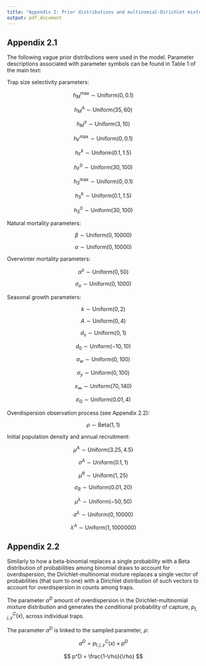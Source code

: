 ```yaml
---
title: "Appendix 2: Prior distributions and multinomial-Dirichlet mixture"
output: pdf_document
---
```


## Appendix 2.1

The following vague prior distributions were used in the model. Parameter descriptions associated with parameter symbols can be found in Table 1 of the main text:

Trap size selectivity parameters:

$$
h_M^{\text{max}} \sim \text{Uniform}(0, 0.1)
$$

$$
h_M^A \sim \text{Uniform}(35, 60)
$$

$$
h_M^{\sigma} \sim \text{Uniform}(3, 10)
$$

$$
h_F^{\text{max}} \sim \text{Uniform}(0, 0.1)
$$

$$
h_F^k \sim \text{Uniform}(0.1, 1.5)
$$

$$
h_F^0 \sim \text{Uniform}(30, 100)
$$

$$
h_S^{\text{max}} \sim \text{Uniform}(0, 0.1)
$$

$$
h_S^k \sim \text{Uniform}(0.1, 1.5)
$$

$$
h_S^0 \sim \text{Uniform}(30, 100)
$$


Natural mortality parameters:

$$
\beta \sim \text{Uniform}(0, 10000)
$$

$$
\alpha \sim \text{Uniform}(0, 10000)
$$


Overwinter mortality parameters:

$$
\alpha^o \sim \text{Uniform}(0, 50)
$$

$$
\sigma_o \sim \text{Uniform}(0, 1000)
$$


Seasonal growth parameters:

$$
k \sim \text{Uniform}(0, 2)
$$

$$
A \sim \text{Uniform}(0, 4)
$$

$$
d_s \sim \text{Uniform}(0, 1)
$$

$$
d_0 \sim \text{Uniform}(-10, 10)
$$

$$
\sigma_w \sim \text{Uniform}(0, 100)
$$

$$
\sigma_y \sim \text{Uniform}(0, 100)
$$

$$
x_{\infty} \sim \text{Uniform}(70, 140)
$$

$$
\sigma_G \sim \text{Uniform}(0.01, 4)
$$


Overdispersion observation process (see Appendix 2.2):

$$
\rho \sim \text{Beta}(1, 1)
$$


Initial population density and annual recruitment:


$$
\mu^A \sim \text{Uniform}(3.25, 4.5)
$$

$$
\sigma^A \sim \text{Uniform}(0.1, 1)
$$

$$
\mu^R \sim \text{Uniform}(1, 25)
$$

$$
\sigma_R \sim \text{Uniform}(0.01, 20)
$$

$$
\mu^{\lambda} \sim \text{Uniform}(-50, 50)
$$

$$
\sigma^{\lambda} \sim \text{Uniform}(0, 10000)
$$

$$
\lambda^A \sim \text{Uniform}(1, 1000000)
$$





## Appendix 2.2

Similarly to how a beta-binomial replaces a single probability with a Beta distribution of probabilities among binomial draws to account for overdispersion, the Dirichlet-multinomial mixture replaces a single vector of probabilities (that sum to one) with a Dirichlet distribution of such vectors to account for overdispersion in counts among traps.

The parameter $\alpha^D$ amount of overdispersion in the Dirichlet-multinomial mixture distribution and generates the conditional probability of capture, $p^C_{t,j,y}(x)$, across individual traps.

The parameter $\alpha^D$ is linked to the sampled parameter, $\rho$:

$$
\alpha^D = p^C_{t,j,y}(x) \times p^D
$$

$$
p^D = \frac{1-\rho}{\rho}
$$


